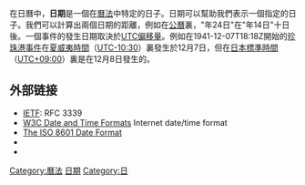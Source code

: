 {{Selfref|關於在維基百科條目表達日期的方針，請參閱[[維基百科:格式手冊_(日期和數字)|格式手冊 (日期和數字)]].}}

{{來源|time=2016-11-11T16:55:31+00:00}}
{{擴充|time=2016-11-11T16:55:31+00:00}}
在日曆中，'''日期'''是一個在[[曆法|曆法]]中特定的日子。日期可以幫助我們表示一個指定的日子。我們可以計算出兩個日期的距離，例如在[[公曆|公曆]]裏，"{{CURRENTYEAR}}年{{CURRENTMONTHNAME}}24日"在"{{CURRENTYEAR}}年{{CURRENTMONTHNAME}}14日"十日後。一個事件的發生日期取決於[[UTC偏移量|UTC偏移量]]。例如在1941-12-07T18:18Z開始的[[珍珠港事件|珍珠港事件]]在[[夏威夷時間|夏威夷時間]]（[[UTC-10:30|UTC-10:30]]）裏發生於12月7日，但在[[日本標準時間|日本標準時間]]（[[UTC+09:00|UTC+09:00]]）裏是在12月8日發生的。

==外部链接==
*[[IETF|IETF]]: RFC 3339
*[http://www.w3.org/TR/NOTE-datetime W3C Date and Time Formats] {{WebCite|url=https://www.webcitation.org/618tEvCm7?url=http://www.w3.org/TR/NOTE-datetime |date=20110823024057 |dateformat=iso }} Internet date/time format<!-- retrieved 23 September-->
*[http://www.hermetic.ch/cal_stud/formats.htm The ISO 8601 Date Format] {{Wayback|url=http://www.hermetic.ch/cal_stud/formats.htm |date=20210310005532 }} {{Wayback|url=http://www.hermetic.ch/cal_stud/formats.htm |date=20210310005532 }}<!-- Retrieved 23 September 2006 -->
*{{Cite web | url=http://www-01.ibm.com/software/globalization/locales/index.jsp | title=Globalization locale database | accessdate=2008-10-13 | publisher=IBM | archiveurl=https://web.archive.org/web/20090426205632/http://www-01.ibm.com/software/globalization/locales/index.jsp | archivedate=2009年4月26日 | deadurl=yes | df= }}
*{{Cite web | url=http://www.microsoft.com/globaldev/nlsweb/default.mspx | title=NLS (National Language Support) information page | publisher=Microsoft | accessdate=2008-10-13 | archiveurl=https://web.archive.org/web/20080315070046/http://www.microsoft.com/globaldev/nlsweb/default.mspx | archivedate=2008年3月15日 | deadurl=yes | df= }}

{{DEFAULTSORT:Calendar Date}}
[[Category:曆法|Category:曆法]]
[[Category:日期|]]
[[Category:日|Category:日]]